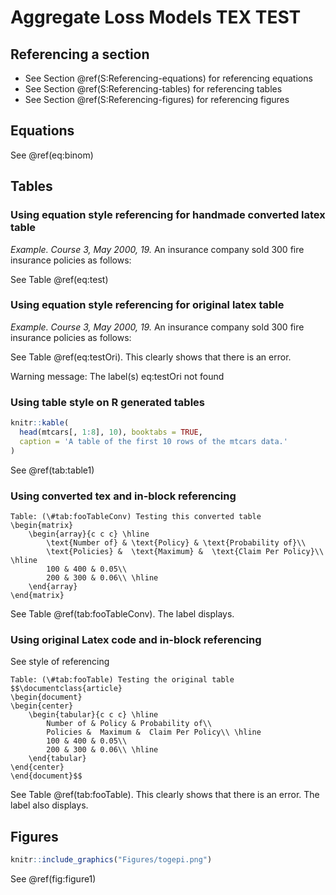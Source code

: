 # Aggregate Loss Models TEX TEST

## Referencing a section
* See Section \@ref(S:Referencing-equations) for referencing equations
* See Section \@ref(S:Referencing-tables) for referencing tables
* See Section \@ref(S:Referencing-figures) for referencing figures

## Equations {#S:Referencing-equations}

\begin{equation} 
  f\left(k\right) = \binom{n}{k} p^k\left(1-p\right)^{n-k}
  (\#eq:binom)
\end{equation}

See \@ref(eq:binom)

## Tables {#S:Referencing-tables}

### Using equation style referencing for handmade converted latex table

*Example. Course 3, May 2000, 19.* An insurance company sold 300 fire insurance policies as follows:   

\begin{matrix}
	\begin{array}{c c c} \hline
		\text{Number of} & \text{Policy} & \text{Probability of}\\
		\text{Policies} &  \text{Maximum} &  \text{Claim Per Policy}\\ \hline
		100 & 400 & 0.05\\
		200 & 300 & 0.06\\ \hline
		(\#eq:test) \text{Table of testing}
	\end{array}
\end{matrix}

See Table \@ref(eq:test)

### Using equation style referencing for original latex table
*Example. Course 3, May 2000, 19.* An insurance company sold 300 fire insurance policies as follows:

\begin{center}
	\begin{tabular}{c c c} \hline
		Number of & Policy & Probability of\\
		Policies &  Maximum &  Claim Per Policy\\ \hline
		100 & 400 & 0.05\\
		200 & 300 & 0.06\\ \hline
		(\#eq:testOri) \text{Table of testing the original}
	\end{tabular}
\end{center}

See Table \@ref(eq:testOri). This clearly shows that there is an error.

Warning message:
The label(s) eq:testOri not found

### Using table style on R generated tables

<!-- Table: (\#tab:simple-table) Fire table -->

<!-- As you can see in Table \#tab:simple-table.  -->

```r
knitr::kable(
  head(mtcars[, 1:8], 10), booktabs = TRUE,
  caption = 'A table of the first 10 rows of the mtcars data.'
)
```

See \@ref(tab:table1)

### Using converted tex and in-block referencing
```block
Table: (\#tab:fooTableConv) Testing this converted table
\begin{matrix}
	\begin{array}{c c c} \hline
		\text{Number of} & \text{Policy} & \text{Probability of}\\
		\text{Policies} &  \text{Maximum} &  \text{Claim Per Policy}\\ \hline
		100 & 400 & 0.05\\
		200 & 300 & 0.06\\ \hline
	\end{array}
\end{matrix}
```

See Table \@ref(tab:fooTableConv). The label displays.

### Using original Latex code and in-block referencing

See style of referencing

```block
Table: (\#tab:fooTable) Testing the original table
$$\documentclass{article}
\begin{document}
\begin{center}
	\begin{tabular}{c c c} \hline
		Number of & Policy & Probability of\\
		Policies &  Maximum &  Claim Per Policy\\ \hline
		100 & 400 & 0.05\\
		200 & 300 & 0.06\\ \hline
	\end{tabular}
\end{center}
\end{document}$$
```

See Table \@ref(tab:fooTable). This clearly shows that there is an error. The label also displays.

## Figures {#S:Referencing-figures}

```r
knitr::include_graphics("Figures/togepi.png")
```

See \@ref(fig:figure1)

<!-- * Original latex code -->
<!-- ```latex -->
<!-- \begin{center} -->
<!-- 	\begin{tabular}{c c c} \hline -->
<!-- 		Number of & Policy & Probability of\\ -->
<!-- 		Policies &  Maximum &  Claim Per Policy\\ \hline -->
<!-- 		100 & 400 & 0.05\\ -->
<!-- 		200 & 300 & 0.06\\ \hline -->
<!-- 	\end{tabular} -->
<!-- \end{center} -->
<!-- ``` -->

<!-- ## Aisha test -->
<!-- ```{r} -->
<!-- library(data.table) # loads the smart "fast" fread function -->

<!-- #import data into R -->
<!-- data <- fread("file.tex", skip=8, sep="&", data.table=F) # skips in compatible lines -->
<!-- names <- read.table("file.tex", skip=6, nrow=1, sep="&", stringsAsFactors=F) -->

<!-- #remove latex symbols from header -->
<!-- names<-gsub("\\\\", "", as.character(names)) -->
<!-- names<-gsub(" ", "", as.character(names)) -->
<!-- colnames(data) <- names -->

<!-- #remove latex end of line from last column -->
<!-- data[,ncol(data)]<-gsub("\\\\", "", as.character(data[,ncol(data)])) -->
<!-- data[,ncol(data)]<-gsub(" ", "", as.character(data[,ncol(data)])) -->
<!-- data[,ncol(data)] <- as.numeric(data[,ncol(data)]) #change type as desired -->
<!-- ``` -->
